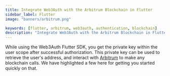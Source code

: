 ```yaml
---
title: Integrate Web3Auth with the Arbitrum Blockchain in Flutter
sidebar_label: Flutter
image: "banners/arbitrum.png"

keywords: [flutter, arbitrum, web3auth, authentication, blockchain]
description: "Integrate Web3Auth with the Arbitrum Blockchain in Flutter | Documentation - Web3Auth"
---
```



<SEO
  title="Integrate Web3Auth with the Arbitrum Blockchain in Flutter"
  description="Integrate Web3Auth with the Arbitrum Blockchain in Flutter | Documentation - Web3Auth"
  image="https://web3auth.io/docs/banners/arbitrum.png"
  slug="/connect-blockchain/evm/arbitrum/flutter"
/>

While using the Web3Auth Flutter SDK, you get the private key within the user scope after successful
authorization. This private key can be used to retrieve the user's address, and interact with
[Arbitrum](https://arbitrum.io/) to make any blockchain calls. We have highlighted a few here for
getting you started quickly on that.

<EVMInteraction />
